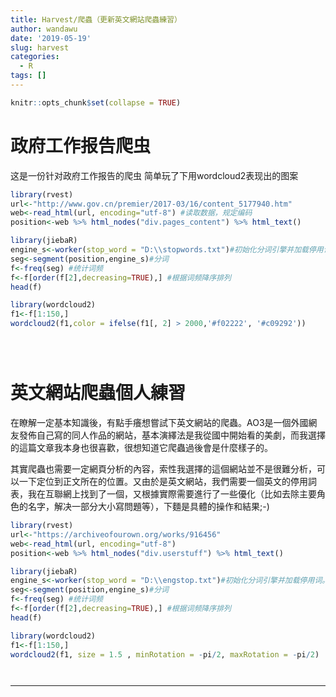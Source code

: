 ```yaml
---
title: Harvest/爬蟲（更新英文網站爬蟲練習）
author: wandawu
date: '2019-05-19'
slug: harvest
categories:
  - R
tags: []
---
```


```r
knitr::opts_chunk$set(collapse = TRUE)
```

# 政府工作报告爬虫

这是一份针对政府工作报告的爬虫
简单玩了下用wordcloud2表现出的图案

```r

library(rvest)
url<-"http://www.gov.cn/premier/2017-03/16/content_5177940.htm"
web<-read_html(url, encoding="utf-8") #读取数据，规定编码
position<-web %>% html_nodes("div.pages_content") %>% html_text()

library(jiebaR)
engine_s<-worker(stop_word = "D:\\stopwords.txt")#初始化分词引擎并加载停用词。
seg<-segment(position,engine_s)#分词
f<-freq(seg) #统计词频
f<-f[order(f[2],decreasing=TRUE),] #根据词频降序排列
head(f)

library(wordcloud2)
f1<-f[1:150,]
wordcloud2(f1,color = ifelse(f1[, 2] > 2000,'#f02222', '#c09292'))





```
# 英文網站爬蟲個人練習

在瞭解一定基本知識後，有點手癢想嘗試下英文網站的爬蟲。AO3是一個外國網友發佈自己寫的同人作品的網站，基本演繹法是我從國中開始看的美劇，而我選擇的這篇文章我本身也很喜歡，很想知道它爬蟲過後會是什麼樣子的。

其實爬蟲也需要一定網頁分析的內容，索性我選擇的這個網站並不是很難分析，可以一下定位到正文所在的位置。又由於是英文網站，我們需要一個英文的停用詞表，我在互聯網上找到了一個，又根據實際需要進行了一些優化（比如去除主要角色的名字，解决一部分大小寫問題等），下麵是具體的操作和結果;-)
```r
library(rvest)
url<-"https://archiveofourown.org/works/916456"
web<-read_html(url, encoding="utf-8")
position<-web %>% html_nodes("div.userstuff") %>% html_text()

library(jiebaR)
engine_s<-worker(stop_word = "D:\\engstop.txt")#初始化分词引擎并加载停用词。
seg<-segment(position,engine_s)#分词
f<-freq(seg) #统计词频
f<-f[order(f[2],decreasing=TRUE),] #根据词频降序排列
head(f)

library(wordcloud2)
f1<-f[1:150,]
wordcloud2(f1, size = 1.5 , minRotation = -pi/2, maxRotation = -pi/2)




```


---




